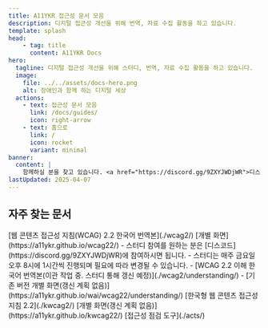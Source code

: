 ```yaml
---
title: A11YKR 접근성 문서 모음
description: 디지털 접근성 개선을 위해 번역, 자료 수집 활동을 하고 있습니다.
template: splash
head:
    - tag: title
      content: A11YKR Docs
hero:
  tagline: 디지털 접근성 개선을 위해 스터디, 번역, 자료 수집 활동을 하고 있습니다.
  image:
    file: ../../assets/docs-hero.png
    alt: 장애인과 함께 하는 디지털 세상
  actions:
    - text: 접근성 문서 모음
      link: /docs/guides/
      icon: right-arrow
    - text: 홈으로
      link: /
      icon: rocket
      variant: minimal
banner:
  content: |
    함께하실 분을 찾고 있습니다. <a href="https://discord.gg/9ZXYJWDjWR">디스코드 참여하기</a>
lastUpdated: 2025-04-07
---
```



## 자주 찾는 문서

<CardGrid>
	<Card title="WCAG 2.2 번역본" icon="document">
		[웹 콘텐츠 접근성 지침(WCAG) 2.2 한국어 번역본](./wcag2/)   
		[개별 화면<Icon name="external" label="외부 링크" />](https://a11ykr.github.io/wcag22/)
	</Card>
  <Card title="WCAG 2.2 Understanding 스터디 진행 중" icon="document">
    - 스터디 참여를 원하는 분은 [디스코드](https://discord.gg/9ZXYJWDjWR)에 참여하시면 됩니다.
    - 스터디는 매주 금요일 오후 8시에 1시간씩 진행되며 필요에 따라 변경될 수 있습니다.
		- [WCAG 2.2 이해 한국어 번역본(이관 작업 중. 스터디 통해 갱신 예정)](./wcag2/understanding/)
		- [기존 버전 개별 화면(갱신 계획 없음)<Icon name="external" label="외부 링크" />](https://a11ykr.github.io/wai/wcag22/understanding/)
	</Card>
	<Card title="KWCAG 2.2 온라인판" icon="document">
		[한국형 웹 콘텐츠 접근성 지침 2.2](./kwcag2/)   
		[개별 화면(갱신 계획 없음)<Icon name="external" label="외부 링크" />](https://a11ykr.github.io/kwcag22/)
	</Card>
	<Card title="접근성 점검 도구 소개" icon="document">
		[접근성 점검 도구](./acts/)
	</Card>
</CardGrid>